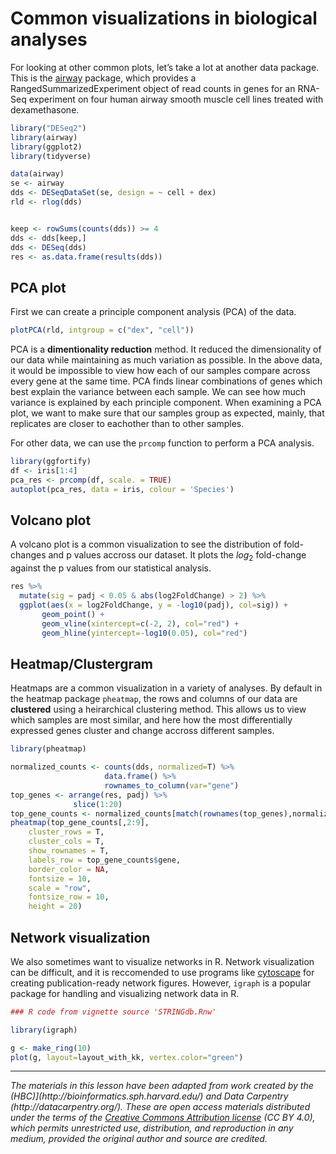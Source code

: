# Common visualizations in biological analyses

For looking at other common plots, let's take a lot at another data package. This is the [airway](https://bioconductor.org/packages/release/data/experiment/html/airway.html) package, which provides a RangedSummarizedExperiment object of read counts in genes for an RNA-Seq experiment on four human airway smooth muscle cell lines treated with dexamethasone. 

```r
library("DESeq2")
library(airway)
library(ggplot2)
library(tidyverse)

data(airway)
se <- airway
dds <- DESeqDataSet(se, design = ~ cell + dex)
rld <- rlog(dds)


keep <- rowSums(counts(dds)) >= 4
dds <- dds[keep,]
dds <- DESeq(dds)
res <- as.data.frame(results(dds))
```
## PCA plot

First we can create a principle component analysis (PCA) of the data. 

```r
plotPCA(rld, intgroup = c("dex", "cell"))
```


PCA is a **dimentionality reduction** method. 
It reduced the dimensionality of our data while maintaining as much variation as possible. 
In the above data, it would be impossible to view how each of our samples compare across every gene at the same time. 
PCA finds linear combinations of genes which best explain the variance between each sample.
We can see how much variance is explained by each principle component. 
When examining a PCA plot, we want to make sure that our samples group as expected, mainly, that replicates are closer to eachother than to other samples. 

For other data, we can use the `prcomp` function to perform a PCA analysis. 

```r
library(ggfortify)
df <- iris[1:4]
pca_res <- prcomp(df, scale. = TRUE)
autoplot(pca_res, data = iris, colour = 'Species')
```

## Volcano plot

A volcano plot is a common visualization to see the distribution of fold-changes and p values accross our dataset. 
It plots the $log_2$ fold-change against the p values from our statistical analysis. 

```r
res %>% 
  mutate(sig = padj < 0.05 & abs(log2FoldChange) > 2) %>%
  ggplot(aes(x = log2FoldChange, y = -log10(padj), col=sig)) +
       geom_point() +
       geom_vline(xintercept=c(-2, 2), col="red") +
       geom_hline(yintercept=-log10(0.05), col="red")
```

## Heatmap/Clustergram

Heatmaps are a common visualization in a variety of analyses. 
By default in the heatmap package `pheatmap`, the rows and columns of our data are **clustered** using a heirarchical clustering method. 
This allows us to view which samples are most similar, and here how the most differentially expressed genes cluster and change accross different samples. 

```r
library(pheatmap)

normalized_counts <- counts(dds, normalized=T) %>% 
                     data.frame() %>%
                     rownames_to_column(var="gene") 
top_genes <- arrange(res, padj) %>%
              slice(1:20)
top_gene_counts <- normalized_counts[match(rownames(top_genes),normalized_counts$gene),]
pheatmap(top_gene_counts[,2:9],
    cluster_rows = T,
    cluster_cols = T,
    show_rownames = T,
    labels_row = top_gene_counts$gene,
    border_color = NA,
    fontsize = 10,
    scale = "row",
    fontsize_row = 10,
    height = 20)
```

## Network visualization

We also sometimes want to visualize networks in R. 
Network visualization can be difficult, and it is reccomended to use programs like [cytoscape](https://cytoscape.org/) for creating publication-ready network figures. 
However, `igraph` is a popular package for handling and visualizing network data in R. 

```r
### R code from vignette source 'STRINGdb.Rnw'

library(igraph)

g <- make_ring(10)
plot(g, layout=layout_with_kk, vertex.color="green")
```



------------------------------------------------------------------------

*The materials in this lesson have been adapted from work created by the (HBC)\](http://bioinformatics.sph.harvard.edu/) and Data Carpentry (http://datacarpentry.org/). These are open access materials distributed under the terms of the [Creative Commons Attribution license](https://creativecommons.org/licenses/by/4.0/) (CC BY 4.0), which permits unrestricted use, distribution, and reproduction in any medium, provided the original author and source are credited.*
